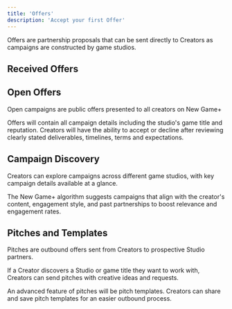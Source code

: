 ```yaml
---
title: 'Offers'
description: 'Accept your first Offer'
---
```


Offers are partnership proposals that can be sent directly to Creators as campaigns are constructed by game studios.

## Received Offers


## Open Offers
Open campaigns are public offers presented to all creators on New Game+ 

Offers will contain all campaign details including the studio's game title and reputation. Creators will have the ability to accept or decline after reviewing clearly stated deliverables, timelines, terms and expectations.

## Campaign Discovery
Creators can explore campaigns across different game studios, with key campaign details available at a glance.

The New Game+ algorithm suggests campaigns that align with the creator's content, engagement style, and past partnerships to boost relevance and engagement rates.


## Pitches and Templates
Pitches are outbound offers sent from Creators to prospective Studio partners. 

If a Creator discovers a Studio or game title they want to work with, Creators can send pitches with creative ideas and requests.

An advanced feature of pitches will be pitch templates. Creators can share and save pitch templates for an easier outbound process.